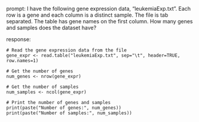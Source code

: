 prompt:
I have the following gene expression data, "leukemiaExp.txt". Each row is a gene and each column is a distinct sample. The file is tab separated. The table has gene names on the first column. How many genes and samples does the dataset have?

response:
```
# Read the gene expression data from the file
gene_expr <- read.table("leukemiaExp.txt", sep="\t", header=TRUE, row.names=1)

# Get the number of genes
num_genes <- nrow(gene_expr)

# Get the number of samples
num_samples <- ncol(gene_expr)

# Print the number of genes and samples
print(paste("Number of genes:", num_genes))
print(paste("Number of samples:", num_samples))
```
